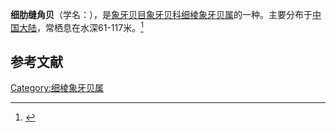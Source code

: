 {{Speciesbox
| name = 细肋缝角贝
| image = 
| image_width = 
| genus = Fissidentalium
| species = tenuicostatum
| authority = Qi et Ma
}}
'''细肋缝角贝'''（学名：''{{lang|la|Fissidentalium tenuicostatum}}''），是[[象牙贝目|象牙贝目]][[象牙贝科|象牙贝科]][[细棱象牙贝属|细棱象牙贝属]]的一种。主要分布于[[中国大陆|中国大陆]]，常栖息在水深61-117米。<ref>{{cite web|url=http://shell.sinica.edu.tw/chinese/shellbase_detail.php?science_no=3965|title=国际贝库：细肋缝角贝|publisher=台湾贝类资料库|accessdate=2009-08-11|archive-date=2016-03-04|archive-url=https://web.archive.org/web/20160304105227/http://shell.sinica.edu.tw/chinese/shellbase_detail.php?science_no=3965|dead-url=no}}</ref>

== 参考文献 ==
{{reflist}}
{{Taxonbar|from=Q3796880}}

[[Category:细棱象牙贝属|Category:细棱象牙贝属]]